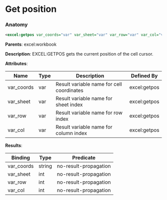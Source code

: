 # Get position

### Anatomy

```xml
<excel:getpos var_coords="var" var_sheet="var" var_row="var" var_col="var"/>
```

**Parents**: excel:workbook

 **Description**:
 EXCEL:GETPOS gets the current position of the cell cursor.

**Attributes**:

| Name | Type | Description | Defined By |
| ---- | ---- | ----------- | ---------- |
| var_coords | var | Result variable name for cell coordinates | excel:getpos |
| var_sheet | var | Result variable name for sheet index | excel:getpos |
| var_row | var | Result variable name for row index | excel:getpos |
| var_col | var | Result variable name for column index | excel:getpos |


**Results**:

| Binding | Type | Predicate |
| ------- | ---- | --------- |
| var_coords | string | no-result-propagation |
| var_sheet | int | no-result-propagation |
| var_row | int | no-result-propagation |
| var_col | int | no-result-propagation |


